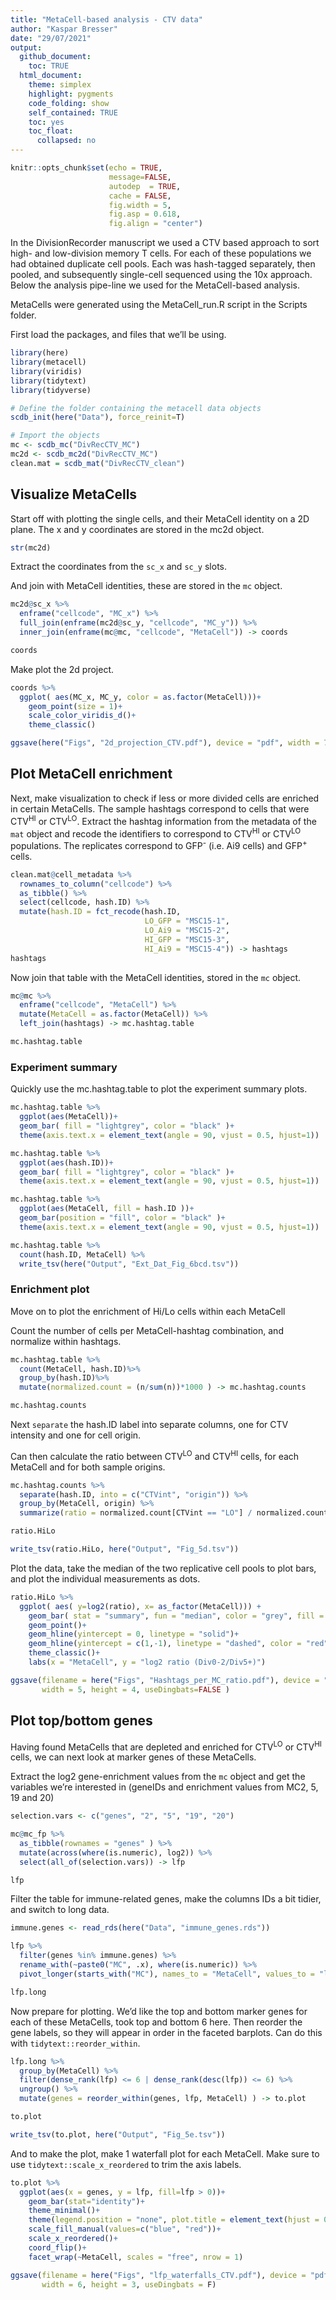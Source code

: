 ```yaml
---
title: "MetaCell-based analysis - CTV data"
author: "Kaspar Bresser"
date: "29/07/2021"
output: 
  github_document:
    toc: TRUE
  html_document: 
    theme: simplex
    highlight: pygments
    code_folding: show
    self_contained: TRUE
    toc: yes
    toc_float:
      collapsed: no
---
```


```r
knitr::opts_chunk$set(echo = TRUE,
                      message=FALSE,
                      autodep  = TRUE,
                      cache = FALSE,
                      fig.width = 5,
                      fig.asp = 0.618,
                      fig.align = "center")
```

In the DivisionRecorder manuscript we used a CTV based approach to sort high- and low-division memory T cells. For each of these populations we had obtained duplicate cell pools. Each was hash-tagged separately, then pooled, and subsequently single-cell sequenced using the 10x approach. Below the analysis pipe-line we used for the MetaCell-based analysis. 

MetaCells were generated using the MetaCell_run.R script in the Scripts folder. 

First load the packages, and files that we'll be using.


```r
library(here)
library(metacell)
library(viridis)
library(tidytext)
library(tidyverse)

# Define the folder containing the metacell data objects
scdb_init(here("Data"), force_reinit=T) 

# Import the objects
mc <- scdb_mc("DivRecCTV_MC")
mc2d <- scdb_mc2d("DivRecCTV_MC")
clean.mat = scdb_mat("DivRecCTV_clean")
```


## Visualize MetaCells

Start off with plotting the single cells, and their MetaCell identity on a 2D plane. The x and y coordinates are stored in the mc2d object.

```r
str(mc2d)
```

Extract the coordinates from the `sc_x` and `sc_y` slots. 

And join with MetaCell identities, these are stored in the `mc` object. 

```r
mc2d@sc_x %>% 
  enframe("cellcode", "MC_x") %>% 
  full_join(enframe(mc2d@sc_y, "cellcode", "MC_y")) %>% 
  inner_join(enframe(mc@mc, "cellcode", "MetaCell")) -> coords

coords
```

Make plot the 2d project. 

```r
coords %>% 
  ggplot( aes(MC_x, MC_y, color = as.factor(MetaCell)))+
    geom_point(size = 1)+
    scale_color_viridis_d()+
    theme_classic()

ggsave(here("Figs", "2d_projection_CTV.pdf"), device = "pdf", width = 7,height = 5)
```


## Plot MetaCell enrichment

Next, make visualization to check if less or more divided cells are enriched in certain MetaCells. The sample hashtags correspond to cells that were CTV^HI^ or CTV^LO^. Extract the hashtag information from the metadata of the `mat` object and recode the identifiers to correspond to CTV^HI^ or CTV^LO^ populations. The replicates correspond to GFP^-^ (i.e. Ai9 cells) and GFP^+^ cells.


```r
clean.mat@cell_metadata %>% 
  rownames_to_column("cellcode") %>% 
  as_tibble() %>% 
  select(cellcode, hash.ID) %>% 
  mutate(hash.ID = fct_recode(hash.ID, 
                              LO_GFP = "MSC15-1", 
                              LO_Ai9 = "MSC15-2", 
                              HI_GFP = "MSC15-3",
                              HI_Ai9 = "MSC15-4")) -> hashtags
hashtags
```

Now join that table with the MetaCell identities, stored in the `mc` object.


```r
mc@mc %>% 
  enframe("cellcode", "MetaCell") %>% 
  mutate(MetaCell = as.factor(MetaCell)) %>% 
  left_join(hashtags) -> mc.hashtag.table

mc.hashtag.table
```

### Experiment summary

Quickly use the mc.hashtag.table to plot the experiment summary plots. 

```r
mc.hashtag.table %>% 
  ggplot(aes(MetaCell))+
  geom_bar( fill = "lightgrey", color = "black" )+
  theme(axis.text.x = element_text(angle = 90, vjust = 0.5, hjust=1))

mc.hashtag.table %>% 
  ggplot(aes(hash.ID))+
  geom_bar( fill = "lightgrey", color = "black" )+
  theme(axis.text.x = element_text(angle = 90, vjust = 0.5, hjust=1))

mc.hashtag.table %>% 
  ggplot(aes(MetaCell, fill = hash.ID ))+
  geom_bar(position = "fill", color = "black" )+
  theme(axis.text.x = element_text(angle = 90, vjust = 0.5, hjust=1))

mc.hashtag.table %>% 
  count(hash.ID, MetaCell) %>% 
  write_tsv(here("Output", "Ext_Dat_Fig_6bcd.tsv"))
```


### Enrichment plot

Move on to plot the enrichment of Hi/Lo cells within each MetaCell

Count the number of cells per MetaCell-hashtag combination, and normalize within hashtags. 


```r
mc.hashtag.table %>%
  count(MetaCell, hash.ID)%>%
  group_by(hash.ID)%>%
  mutate(normalized.count = (n/sum(n))*1000 ) -> mc.hashtag.counts 

mc.hashtag.counts
```





Next `separate` the hash.ID label into separate columns, one for CTV intensity and one for cell origin.

Can then calculate the ratio between CTV^LO^ and CTV^HI^ cells, for each MetaCell and for both sample origins. 


```r
mc.hashtag.counts %>% 
  separate(hash.ID, into = c("CTVint", "origin")) %>% 
  group_by(MetaCell, origin) %>% 
  summarize(ratio = normalized.count[CTVint == "LO"] / normalized.count[CTVint == "HI"]) -> ratio.HiLo 

ratio.HiLo

write_tsv(ratio.HiLo, here("Output", "Fig_5d.tsv"))
```

Plot the data, take the median of the two replicative cell pools to plot bars, and plot the individual measurements as dots. 


```r
ratio.HiLo %>% 
  ggplot( aes( y=log2(ratio), x= as_factor(MetaCell))) + 
    geom_bar( stat = "summary", fun = "median", color = "grey", fill = "grey", size = 0.8, width = .7)+
    geom_point()+
    geom_hline(yintercept = 0, linetype = "solid")+
    geom_hline(yintercept = c(1,-1), linetype = "dashed", color = "red")+
    theme_classic()+
    labs(x = "MetaCell", y = "log2 ratio (Div0-2/Div5+)")

ggsave(filename = here("Figs", "Hashtags_per_MC_ratio.pdf"), device = "pdf", 
       width = 5, height = 4, useDingbats=FALSE )

```

## Plot top/bottom genes 

Having found MetaCells that are depleted and enriched for CTV^LO^ or CTV^HI^ cells, we can next look at marker genes of these MetaCells. 

Extract the log2 gene-enrichment values from the `mc` object and get the variables we're interested in (geneIDs and enrichment values from MC2, 5, 19 and 20)

```r
selection.vars <- c("genes", "2", "5", "19", "20")

mc@mc_fp %>% 
  as_tibble(rownames = "genes" ) %>% 
  mutate(across(where(is.numeric), log2)) %>% 
  select(all_of(selection.vars)) -> lfp

lfp
```



Filter the table for immune-related genes, make the columns IDs a bit tidier, and switch to long data.

```r
immune.genes <- read_rds(here("Data", "immune_genes.rds"))

lfp %>% 
  filter(genes %in% immune.genes) %>% 
  rename_with(~paste0("MC", .x), where(is.numeric)) %>% 
  pivot_longer(starts_with("MC"), names_to = "MetaCell", values_to = "lfp") -> lfp.long

lfp.long

```


Now prepare for plotting. We'd like the top and bottom marker genes for each of these MetaCells, took top and bottom 6 here. Then reorder the gene labels, so they will appear in order in the faceted barplots. Can do this with `tidytext::reorder_within`.


```r
lfp.long %>% 
  group_by(MetaCell) %>% 
  filter(dense_rank(lfp) <= 6 | dense_rank(desc(lfp)) <= 6) %>%
  ungroup() %>% 
  mutate(genes = reorder_within(genes, lfp, MetaCell) ) -> to.plot

to.plot

write_tsv(to.plot, here("Output", "Fig_5e.tsv"))
```


And to make the plot, make 1 waterfall plot for each MetaCell. Make sure to use `tidytext::scale_x_reordered` to trim the axis labels.


```r
to.plot %>% 
  ggplot(aes(x = genes, y = lfp, fill=lfp > 0))+
    geom_bar(stat="identity")+ 
    theme_minimal()+
    theme(legend.position = "none", plot.title = element_text(hjust = 0.5))+
    scale_fill_manual(values=c("blue", "red"))+
    scale_x_reordered()+
    coord_flip()+
    facet_wrap(~MetaCell, scales = "free", nrow = 1)

ggsave(filename = here("Figs", "lfp_waterfalls_CTV.pdf"), device = "pdf", 
       width = 6, height = 3, useDingbats = F)

```



